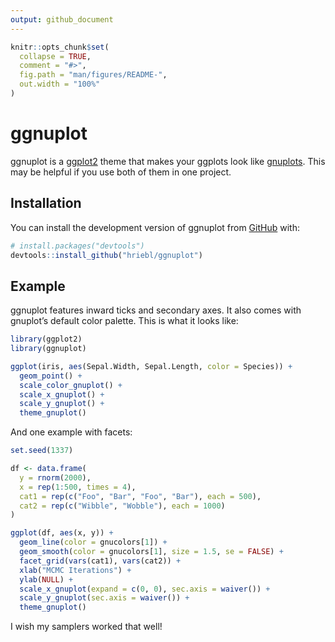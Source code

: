 ```yaml
---
output: github_document
---
```


<!-- README.md is generated from README.Rmd. Please edit that file -->

```r
knitr::opts_chunk$set(
  collapse = TRUE,
  comment = "#>",
  fig.path = "man/figures/README-",
  out.width = "100%"
)
```

# ggnuplot

<!-- badges: start -->
<!-- badges: end -->

ggnuplot is a [ggplot2](https://ggplot2.tidyverse.org/) theme that makes your
ggplots look like [gnuplots](http://www.gnuplot.info/). This may be helpful if
you use both of them in one project.

## Installation

You can install the development version of ggnuplot from
[GitHub](https://github.com/) with:

``` r
# install.packages("devtools")
devtools::install_github("hriebl/ggnuplot")
```

## Example

ggnuplot features inward ticks and secondary axes. It also comes with gnuplot's
default color palette. This is what it looks like:

```r
library(ggplot2)
library(ggnuplot)

ggplot(iris, aes(Sepal.Width, Sepal.Length, color = Species)) +
  geom_point() +
  scale_color_gnuplot() +
  scale_x_gnuplot() +
  scale_y_gnuplot() +
  theme_gnuplot()
```

And one example with facets:

```r
set.seed(1337)

df <- data.frame(
  y = rnorm(2000),
  x = rep(1:500, times = 4),
  cat1 = rep(c("Foo", "Bar", "Foo", "Bar"), each = 500),
  cat2 = rep(c("Wibble", "Wobble"), each = 1000)
)

ggplot(df, aes(x, y)) +
  geom_line(color = gnucolors[1]) +
  geom_smooth(color = gnucolors[1], size = 1.5, se = FALSE) +
  facet_grid(vars(cat1), vars(cat2)) +
  xlab("MCMC Iterations") +
  ylab(NULL) +
  scale_x_gnuplot(expand = c(0, 0), sec.axis = waiver()) +
  scale_y_gnuplot(sec.axis = waiver()) +
  theme_gnuplot()
```

I wish my samplers worked that well!
